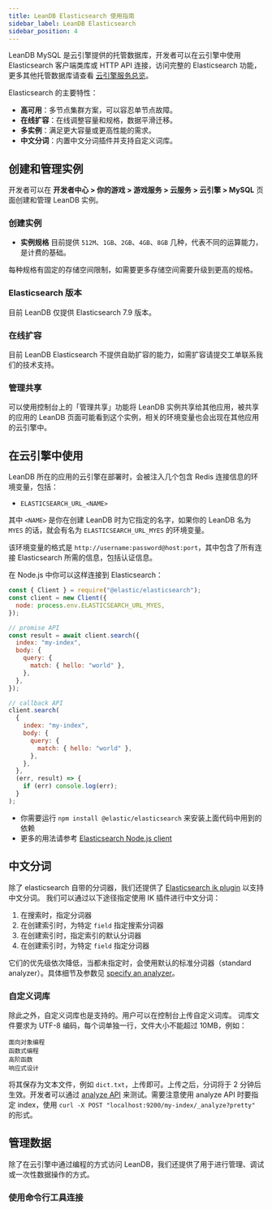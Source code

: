 ```yaml
---
title: LeanDB Elasticsearch 使用指南
sidebar_label: LeanDB Elasticsearch
sidebar_position: 4
---
```



LeanDB MySQL 是云引擎提供的托管数据库，开发者可以在云引擎中使用 Elasticsearch 客户端类库或 HTTP API 连接，访问完整的 Elasticsearch 功能，更多其他托管数据库请查看 [云引擎服务总览](/sdk/engine/overview)。

Elasticsearch 的主要特性：

- **高可用**：多节点集群方案，可以容忍单节点故障。
- **在线扩容**：在线调整容量和规格，数据平滑迁移。
- **多实例**：满足更大容量或更高性能的需求。
- **中文分词**：内置中文分词插件并支持自定义词库。

## 创建和管理实例

开发者可以在 **开发者中心 > 你的游戏 > 游戏服务 > 云服务 > 云引擎 > MySQL** 页面创建和管理 LeanDB 实例。

### 创建实例

<LeandbCreateInstance>

- **实例规格** 目前提供 `512M`、`1GB`、`2GB`、`4GB`、`8GB` 几种，代表不同的运算能力，是计费的基础。

每种规格有固定的存储空间限制，如需要更多存储空间需要升级到更高的规格。

</LeandbCreateInstance>

### Elasticsearch 版本

目前 LeanDB 仅提供 Elasticsearch 7.9 版本。

### 在线扩容

目前 LeanDB Elasticsearch 不提供自助扩容的能力，如需扩容请提交工单联系我们的技术支持。

### 管理共享

可以使用控制台上的「管理共享」功能将 LeanDB 实例共享给其他应用，被共享的应用的 LeanDB 页面可能看到这个实例，相关的环境变量也会出现在其他应用的云引擎中。

## 在云引擎中使用

LeanDB 所在的应用的云引擎在部署时，会被注入几个包含 Redis 连接信息的环境变量，包括：

- `ELASTICSEARCH_URL_<NAME>`

其中 `<NAME>` 是你在创建 LeanDB 时为它指定的名字，如果你的 LeanDB 名为 `MYES` 的话，就会有名为 `ELASTICSEARCH_URL_MYES` 的环境变量。

该环境变量的格式是 `http://username:password@host:port`，其中包含了所有连接 Elasticsearch 所需的信息，包括认证信息。

<EngineRuntimes>
<TabItem value='nodejs'>

在 Node.js 中你可以这样连接到 Elasticsearch：

```javascript
const { Client } = require("@elastic/elasticsearch");
const client = new Client({
  node: process.env.ELASTICSEARCH_URL_MYES,
});

// promise API
const result = await client.search({
  index: "my-index",
  body: {
    query: {
      match: { hello: "world" },
    },
  },
});

// callback API
client.search(
  {
    index: "my-index",
    body: {
      query: {
        match: { hello: "world" },
      },
    },
  },
  (err, result) => {
    if (err) console.log(err);
  }
);
```

- 你需要运行 `npm install @elastic/elasticsearch` 来安装上面代码中用到的依赖
- 更多的用法请参考 [Elasticsearch Node.js client](https://www.elastic.co/guide/en/elasticsearch/client/javascript-api/current/index.html)

</TabItem>
</EngineRuntimes>

## 中文分词

除了 elasticsearch 自带的分词器，我们还提供了
[Elasticsearch ik plugin](https://github.com/medcl/elasticsearch-analysis-ik) 以支持中文分词。
我们可以通过以下途径指定使用 IK 插件进行中文分词：

1. 在搜索时，指定分词器
2. 在创建索引时，为特定 `field` 指定搜索分词器
3. 在创建索引时，指定索引的默认分词器
4. 在创建索引时，为特定 `field` 指定分词器

它们的优先级依次降低，当都未指定时，会使用默认的标准分词器（standard analyzer）。具体细节及参数见 [specify an analyzer](https://www.elastic.co/guide/en/elasticsearch/reference/7.x/specify-analyzer.html)。

### 自定义词库

除此之外，自定义词库也是支持的。用户可以在控制台上传自定义词库。
词库文件要求为 UTF-8 编码，每个词单独一行，文件大小不能超过 10MB，例如：

```
面向对象编程
函数式编程
高阶函数
响应式设计
```

将其保存为文本文件，例如 `dict.txt`，上传即可。上传之后，分词将于 2 分钟后生效。开发者可以通过 [analyze API](https://www.elastic.co/guide/en/elasticsearch/reference/7.x/test-analyzer.html) 来测试。需要注意使用 analyze API 时要指定 index，使用 `curl -X POST "localhost:9200/my-index/_analyze?pretty"` 的形式。

## 管理数据

除了在云引擎中通过编程的方式访问 LeanDB，我们还提供了用于进行管理、调试或一次性数据操作的方式。

### 使用命令行工具连接

<LeandbCliAccess />

